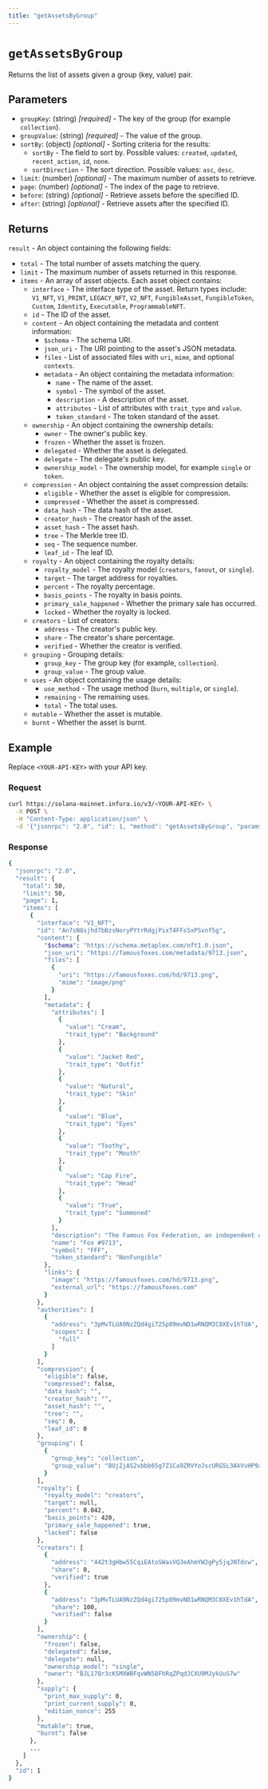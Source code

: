 ```yaml
---
title: "getAssetsByGroup"
---
```



# `getAssetsByGroup`

Returns the list of assets given a group (key, value) pair.

## Parameters

- `groupKey`: (string) _[required]_ - The key of the group (for example `collection`).
- `groupValue`: (string) _[required]_ - The value of the group.
- `sortBy`: (object) _[optional]_ - Sorting criteria for the results:
  - `sortBy` - The field to sort by. Possible values: `created`, `updated`, `recent_action`, `id`, `none`.
  - `sortDirection` - The sort direction. Possible values: `asc`, `desc`.
- `limit`: (number) _[optional]_ - The maximum number of assets to retrieve.
- `page`: (number) _[optional]_ - The index of the page to retrieve.
- `before`: (string) _[optional]_ - Retrieve assets before the specified ID.
- `after`: (string) _[optional]_ - Retrieve assets after the specified ID.

## Returns

`result` - An object containing the following fields:

- `total` - The total number of assets matching the query.
- `limit` - The maximum number of assets returned in this response.
- `items` - An array of asset objects. Each asset object contains:
  - `interface` - The interface type of the asset. Return types include: `V1_NFT`, `V1_PRINT`, `LEGACY_NFT`,
      `V2_NFT`, `FungibleAsset`, `FungibleToken`, `Custom`, `Identity`, `Executable`, `ProgrammableNFT`.
  - `id` - The ID of the asset.
  - `content` - An object containing the metadata and content information:
    - `$schema` - The schema URI.
    - `json_uri` - The URI pointing to the asset's JSON metadata.
    - `files` - List of associated files with `uri`, `mime`, and optional `contexts`.
    - `metadata` - An object containing the metadata information:
      - `name` - The name of the asset.
      - `symbol` - The symbol of the asset.
      - `description` - A description of the asset.
      - `attributes` - List of attributes with `trait_type` and `value`.
      - `token_standard` - The token standard of the asset.
  - `ownership` - An object containing the ownership details:
    - `owner` - The owner's public key.
    - `frozen` - Whether the asset is frozen.
    - `delegated` - Whether the asset is delegated.
    - `delegate` - The delegate's public key.
    - `ownership_model` - The ownership model, for example `single` or `token`.
  - `compression` - An object containing the asset compression details:
    - `eligible` - Whether the asset is eligible for compression.
    - `compressed` - Whether the asset is compressed.
    - `data_hash` - The data hash of the asset.
    - `creator_hash` - The creator hash of the asset.
    - `asset_hash` - The asset hash.
    - `tree` - The Merkle tree ID.
    - `seq` - The sequence number.
    - `leaf_id` - The leaf ID.
  - `royalty` - An object containing the royalty details:
    - `royalty_model` - The royalty model (`creators`, `fanout`, or `single`).
    - `target` - The target address for royalties.
    - `percent` - The royalty percentage.
    - `basis_points` - The royalty in basis points.
    - `primary_sale_happened` - Whether the primary sale has occurred.
    - `locked` - Whether the royalty is locked.
  - `creators` - List of creators:
    - `address` - The creator's public key.
    - `share` - The creator's share percentage.
    - `verified` - Whether the creator is verified.
  - `grouping` - Grouping details:
    - `group_key` - The group key (for example, `collection`).
    - `group_value` - The group value.
  - `uses` - An object containing the usage details:
    - `use_method` - The usage method (`burn`, `multiple`, or `single`).
    - `remaining` - The remaining uses.
    - `total` - The total uses.
  - `mutable` - Whether the asset is mutable.
  - `burnt` - Whether the asset is burnt.

## Example

Replace `<YOUR-API-KEY>` with your API key.

### Request

<Tabs>
  <TabItem value="curl">

  ```bash
  curl https://solana-mainnet.infura.io/v3/<YOUR-API-KEY> \
    -X POST \
    -H "Content-Type: application/json" \
    -d '{"jsonrpc": "2.0", "id": 1, "method": "getAssetsByGroup", "params": ["collection", "BUjZjAS2vbbb65g7Z1Ca9ZRVYoJscURG5L3AkVvHP9ac", {"sortBy": "created", "sortDirection": "desc"}, 50, 1, null, null]}'
  ```
  </TabItem>
</Tabs>

### Response

<Tabs>
  <TabItem value="JSON">

  ```bash
  {
    "jsonrpc": "2.0",
    "result": {
      "total": 50,
      "limit": 50,
      "page": 1,
      "items": [
        {
          "interface": "V1_NFT",
          "id": "An7sN8sjhd7bBzsNoryPYtrRdgjPixT4FFsSxPSxnf5g",
          "content": {
            "$schema": "https://schema.metaplex.com/nft1.0.json",
            "json_uri": "https://famousfoxes.com/metadata/9713.json",
            "files": [
              {
                "uri": "https://famousfoxes.com/hd/9713.png",
                "mime": "image/png"
              }
            ],
            "metadata": {
              "attributes": [
                {
                  "value": "Cream",
                  "trait_type": "Background"
                },
                {
                  "value": "Jacket Red",
                  "trait_type": "Outfit"
                },
                {
                  "value": "Natural",
                  "trait_type": "Skin"
                },
                {
                  "value": "Blue",
                  "trait_type": "Eyes"
                },
                {
                  "value": "Toothy",
                  "trait_type": "Mouth"
                },
                {
                  "value": "Cap Fire",
                  "trait_type": "Head"
                },
                {
                  "value": "True",
                  "trait_type": "Summoned"
                }
              ],
              "description": "The Famous Fox Federation, an independent organization of the most fabulously famous foxes on the Blockchain.",
              "name": "Fox #9713",
              "symbol": "FFF",
              "token_standard": "NonFungible"
            },
            "links": {
              "image": "https://famousfoxes.com/hd/9713.png",
              "external_url": "https://famousfoxes.com"
            }
          },
          "authorities": [
            {
              "address": "3pMvTLUA9NzZQd4gi725p89mvND1wRNQM3C8XEv1hTdA",
              "scopes": [
                "full"
              ]
            }
          ],
          "compression": {
            "eligible": false,
            "compressed": false,
            "data_hash": "",
            "creator_hash": "",
            "asset_hash": "",
            "tree": "",
            "seq": 0,
            "leaf_id": 0
          },
          "grouping": [
            {
              "group_key": "collection",
              "group_value": "BUjZjAS2vbbb65g7Z1Ca9ZRVYoJscURG5L3AkVvHP9ac"
            }
          ],
          "royalty": {
            "royalty_model": "creators",
            "target": null,
            "percent": 0.042,
            "basis_points": 420,
            "primary_sale_happened": true,
            "locked": false
          },
          "creators": [
            {
              "address": "442t3gHbw55CqiEAtoSWasVQ3eAhmYW2gPy5jqJNTdcw",
              "share": 0,
              "verified": true
            },
            {
              "address": "3pMvTLUA9NzZQd4gi725p89mvND1wRNQM3C8XEv1hTdA",
              "share": 100,
              "verified": false
            }
          ],
          "ownership": {
            "frozen": false,
            "delegated": false,
            "delegate": null,
            "ownership_model": "single",
            "owner": "BJL17Qr3cKSMXWBFqvWN58FhRqZPqdJCXU9MJykUuS7w"
          },
          "supply": {
            "print_max_supply": 0,
            "print_current_supply": 0,
            "edition_nonce": 255
          },
          "mutable": true,
          "burnt": false
        },
        ...
      ]
    },
    "id": 1
  }
  ```

  </TabItem>
</Tabs>
